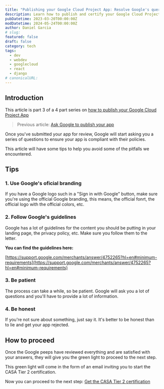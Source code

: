 ```yaml
---
title: "Publishing your Google Cloud Project App: Resolve Google's queries"
description: Learn how to publish and certify your Google Cloud Project App.
pubDatetime: 2023-03-20T00:00:00Z
modDatetime: 2024-05-24T00:00:00Z
author: Daniel Garcia
# slug:
featured: false
draft: false
category: tech
tags:
  - dev
  - webdev
  - googlecloud
  - react
  - django
# canonicalURL:
---
```



## Introduction

This article is part 3 of a 4 part series on [how to publish your Google Cloud Project App](/blog/publishing-your-google-cloud-project-app/)

> Previous article: [Ask Google to publish your app](/blog/publishing-your-google-cloud-project-app-ask-for-your-google-app-to-be-published/)

Once you've submitted your app for review, Google will start asking you a series of questions to ensure your app is compliant with their policies.

This article will have some tips to help you avoid some of the pitfalls we encountered.

<NewsletterSignup client:visible />

## Tips

### 1. Use Google's oficial branding

If you have a Google logo such in a "Sign in with Google" button, make sure you're using the official Google branding, this means, the official fonrt, the official logo with the official colors, etc.

### 2. Follow Google's guidelines

Google has a lot of guidelines for the content you should be putting in your landing page, the privacy policy, etc. Make sure you follow them to the letter.

**You can find the guidelines here:**

[https://support.google.com/merchants/answer/4752265?hl=en#minimum-requirements](https://support.google.com/merchants/answer/4752265?hl=en#minimum-requirements)

### 3. Be patient

The process can take a while, so be patient. Google will ask you a lot of questions and you'll have to provide a lot of information.

### 4. Be honest

If you're not sure about something, just say it. It's better to be honest than to lie and get your app rejected.

## How to proceed

Once the Google peeps have reviewed everything and are satisfied with your answers, they will give you the green light to proceed to the next step.

This green light will come in the form of an email inviting you to start the CASA Tier 2 certification.

Now you can proceed to the next step: [Get the CASA Tier 2 certification](/blog/publishing-your-google-cloud-project-app-get-the-casa-tier-2-certification/)
